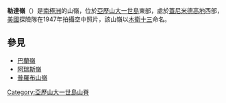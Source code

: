 {{coord|70|52|S|68|32|W|source:GNIS|display=title}}

'''勒達嶺'''（{{lang-en|Leda Ridge}}）是[[南極洲|南極洲]]的山嶺，位於[[亞歷山大一世島|亞歷山大一世島]]東部，處於[[蓋尼米德高地|蓋尼米德高地]]西部，[[美國|美國]]探險隊在1947年拍攝空中照片，該山嶺以[[木衛十三|木衛十三]]命名。

== 參見 ==
*[[巴蘭嶺|巴蘭嶺]]
*[[阿瑞斯嶺|阿瑞斯嶺]]
*[[普羅布山嶺|普羅布山嶺]]

{{DEFAULTSORT:Leda Ridge}}
[[Category:亞歷山大一世島山脊|Category:亞歷山大一世島山脊]]


{{AlexanderIsland-geo-stub}}